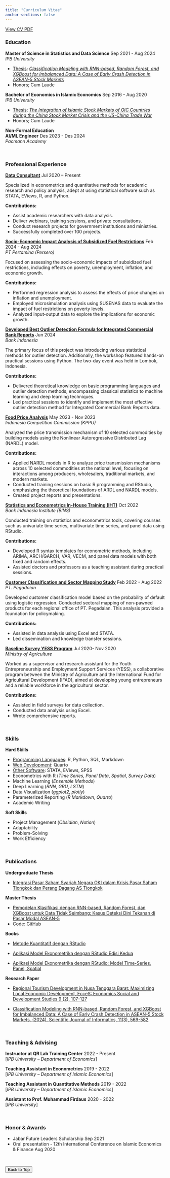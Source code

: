 ```yaml
---
title: "Curriculum Vitae"
anchor-sections: false
---
```


[View CV PDF](cv.pdf){target="_blank"}

<!-- Education -->

### <i class="bi bi-mortarboard-fill"></i> Education

[**Master of Science in Statistics and Data Science**]{.h5} [Sep 2021 - Aug 2024]{.cv-date}<br>
[*IPB University*]{.h6}

-   [Thesis]{.underline}: [*Classification Modeling with RNN-based, Random Forest, and XGBoost for Imbalanced Data: A Case of Early Crash Detection in ASEAN-5 Stock Markets*](https://scholar.google.co.id/citations?view_op=view_citation&hl=id&user=NNhhI5IAAAAJ&citation_for_view=NNhhI5IAAAAJ:Y0pCki6q_DkC)
-   Honors; Cum Laude

[**Bachelor of Economics in Islamic Economics**]{.h5} [Sep 2016 - Aug 2020]{.cv-date}<br>
[*IPB University*]{.h6}

-   [Thesis]{.underline}: [*The Integration of Islamic Stock Markets of OIC Countries during the China Stock Market Crisis and the US-China Trade War*](https://scholar.google.co.id/citations?view_op=view_citation&hl=id&user=NNhhI5IAAAAJ&citation_for_view=NNhhI5IAAAAJ:2osOgNQ5qMEC)
-   Honors; Cum Laude

[**Non-Formal Education**]{.h4}<br>
[**AI/ML Engineer**]{.h5} [Des 2023 - Des 2024]{.cv-date}<br>
[*Pacmann Academy*]{.h6}

<br>

<!-- Professional Experience -->

### <i class="bi bi-briefcase-fill"></i> Professional Experience

[**Data Consultant**](){.h5} [Jul 2020 – Present]{.cv-date}<br>

Specialized in econometrics and quantitative methods for academic research and policy analysis, adept at using statistical software such as STATA, EViews, R, and Python.

**Contributions:**

- Assist academic researchers with data analysis.
- Deliver webinars, training sessions, and private consultations.
- Conduct research projects for government institutions and ministries.
- Successfully completed over 100 projects.

[**Socio-Economic Impact Analysis of Subsidized Fuel Restrictions**](){.h5} [Feb 2024 - Aug 2024]{.cv-date}<br>
[*PT Pertamina (Persero)*]{.h6}

Focused on assessing the socio-economic impacts of subsidized fuel restrictions, including effects on poverty, unemployment, inflation, and economic growth. 

**Contributions:**

- Performed regression analysis to assess the effects of price changes on inflation and unemployment.
- Employed microsimulation analysis using SUSENAS data to evaluate the impact of fuel restrictions on poverty levels.
- Analyzed input-output data to explore the implications for economic growth.

[**Developed Best Outlier Detection Formula for Integrated Commercial Bank Reports**](){.h5} [Jun 2024]{.cv-date}<br>
[*Bank Indonesia*]{.h6}

The primary focus of this project was introducing various statistical methods for outlier detection. Additionally, the workshop featured hands-on practical sessions using Python. The two-day event was held in Lombok, Indonesia.

**Contributions:**

- Delivered theoretical knowledge on basic programming languages and outlier detection methods, encompassing classical statistics to machine learning and deep learning techniques.
- Led practical sessions to identify and implement the most effective outlier detection method for Integrated Commercial Bank Reports data.

[**Food Price Analysis**](){.h5} [May 2023 - Nov 2023]{.cv-date}<br>
[*Indonesia Competition Commission (KPPU)*]{.h6}

Analyzed the price transmission mechanism of 10 selected commodities by building models using the Nonlinear Autoregressive Distributed Lag (NARDL) model.

**Contributions:**

- Applied NARDL models in R to analyze price transmission mechanisms across 10 selected commodities at the national level, focusing on interactions among producers, wholesalers, traditional markets, and modern markets.
- Conducted training sessions on basic R programming and RStudio, emphasizing the theoretical foundations of ARDL and NARDL models.
- Created project reports and presentations.

[**Statistics and Econometrics In-House Training (IHT)**](){.h5} [Oct 2022]{.cv-date}<br>
[*Bank Indonesia Institute (BINS)*]{.h6}

Conducted training on statistics and econometrics tools, covering courses such as univariate time series, multivariate time series, and panel data using RStudio.

**Contributions:**

- Developed R syntax templates for econometric methods, including ARIMA, ARCH/GARCH, VAR, VECM, and panel data models with both fixed and random effects.
- Assisted doctors and professors as a teaching assistant during practical sessions.

[**Customer Classification and Sector Mapping Study**](){.h5} [Feb 2022 - Aug 2022]{.cv-date}<br>
[*PT. Pegadaian*]{.h6}

Developed customer classification model based on the probability of default using logistic regression. Conducted sectoral mapping of non-pawned products for each regional office of PT. Pegadaian. This analysis provided a foundation for policymaking.

**Contributions:**

- Assisted in data analysis using Excel and STATA.
- Led dissemination and knowledge transfer sessions.


[**Baseline Survey YESS Program**](){.h5} [Jul 2020- Nov 2020]{.cv-date}<br>
[*Ministry of Agriculture*]{.h6}

Worked as a supervisor and research assistant for the Youth Entrepreneurship and Employment Support Services (YESS), a collaborative program between the Ministry of Agriculture and the International Fund for Agricultural Development (IFAD), aimed at developing young entrepreneurs and a reliable workforce in the agricultural sector.

**Contributions:**

- Assisted in field surveys for data collection.
- Conducted data analysis using Excel.
- Wrote comprehensive reports.

<br>

<!-- Skills -->

### <i class="bi bi-tools"></i> Skills

[**Hard Skills**]{.h4}

- [Programming Languages]{.underline}: R, Python, SQL, Markdown
- [Web Development]{.underline}: Quarto
- [Other Software]{.underline}: STATA, EViews, SPSS
- Econometrics with R (*Time Series*, *Panel Data*, *Spatial*, *Survey Data*)
- Machine Learning (*Ensemble Methods*)
- Deep Learning (*RNN*, *GRU*, *LSTM*)
- Data Visualization (*ggplot2*, *plotly*)
- Parameterized Reporting (*R Markdown*, *Quarto*)
- Academic Writing

[**Soft Skills**]{.h4}

- Project Management (*Obsidian*, *Notion*)
- Adaptability
- Problem-Solving
- Work Efficiency

<br>

<!-- Publications -->

### <i class="bi bi-journal-bookmark-fill"></i> Publications

**Undergraduate Thesis**  

- [Integrasi Pasar Saham Syariah Negara OKI dalam Krisis Pasar Saham Tiongkok dan Perang Dagang AS Tiongkok](https://repository.ipb.ac.id/handle/123456789/105498)

**Master Thesis**  

- [Pemodelan Klasifikasi dengan RNN-based, Random Forest, dan XGBoost untuk Data Tidak Seimbang: Kasus Deteksi Dini Tekanan di Pasar Modal ASEAN-5](https://repository.ipb.ac.id/handle/123456789/158240)  
- Code: [GitHub](https://github.com/dekayzz/early-stock-crash-detection-rnns-tree)

**Books**

- [Metode Kuantitatif dengan RStudio](https://ipbpress.com/product/1520-metode-kuantitatif-dengan-rstudio)

- [Aplikasi Model Ekonometrika dengan RStudio Edisi Kedua](https://ipbpress.com/product/633-aplikasi-model-ekonometrika-dengan-rstudio-edisi-kedua)

- [Aplikasi Model Ekonometrika dengan RStudio: Model Time-Series, Panel, Spatial](https://www.youtube.com/watch?v=eVufkjoS1JA)

**Research Paper**  

- [Regional Tourism Development in Nusa Tenggara Barat: Maximizing Local Economic Development, EcceS: Economics Social and Development Studies 9 (2), 107-127](https://journal.uin-alauddin.ac.id/index.php/ecc/article/view/32194)

- [Classification Modeling with RNN-based, Random Forest, and XGBoost for Imbalanced Data: A Case of Early Crash Detection in ASEAN-5 Stock Markets. (2024). Scientific Journal of Informatics, 11(3), 569-582](https://journal.unnes.ac.id/journals/sji/article/view/4067) 


<br>

<!-- Teaching & Advising -->

### <i class="bi bi-info-circle-fill"></i> Teaching & Advising

[**Instructor at QR Lab Training Center**]{.h5} [2022 - Present]{.cv-date}<br> 
[*IPB University – Department of Economics*]

[**Teaching Assistant in Econometrics**]{.h5} [2019 - 2022]{.cv-date}<br>
[*IPB University – Department of Islamic Economics*] 

[**Teaching Assistant in Quantitative Methods**]{.h5} [2019 - 2022]{.cv-date}<br>
[*IPB University – Department of Islamic Economics*]

[**Assistant to Prof. Muhammad Firdaus**]{.h5} [2020 - 2022]{.cv-date}<br>
[*IPB University*]

<br>


<!-- Honors & Awards -->

### <i class="bi bi-award-fill"></i> Honor & Awards

- Jabar Future Leaders Scholarship [Sep 2021]{.cv-date}   
- Oral presentation - 12th International Conference on Islamic Economics & Finance [Aug 2020]{.cv-date}

<br>

<!-- CV PDF (I-Frame) -->

<!-- ### <i class="bi bi-printer-fill"></i> PDF

<iframe 
  width="800" 
  height="800" 
  src="assets/images/Tyler Bonnell 2024 CV.pdf">
</iframe>

<!-- Back to Top Button -->

<button onclick="topFunction()" id="myBtn" title="Go to top">Back to Top</button>

<script>
// When the user scrolls down 20px from the top of the document, show the button
window.onscroll = function() {scrollFunction()};

function scrollFunction() {
    if (document.body.scrollTop > 20 || document.documentElement.scrollTop > 20) {
        document.getElementById("myBtn").style.display = "block";
    } else {
        document.getElementById("myBtn").style.display = "none";
    }
}

// When the user clicks on the button, scroll to the top of the document
function topFunction() {
    document.body.scrollTop = 0; // For Safari
    document.documentElement.scrollTop = 0; // For Chrome, Firefox, IE and Opera
}
</script>